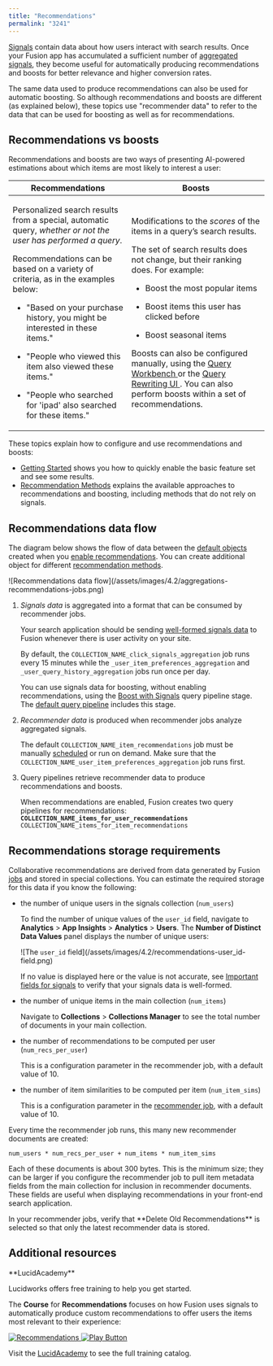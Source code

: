 ```yaml
---
title: "Recommendations"
permalink: "3241"
---
```


[Signals](/fusion/5.9/469/signals) contain data about how users interact with search results. Once your Fusion app has accumulated a sufficient number of [aggregated signals](/fusion/5.9/590/aggregation-jobs), they become useful for automatically producing recommendations and boosts for better relevance and higher conversion rates.

The same data used to produce recommendations can also be used for automatic boosting. So although recommendations and boosts are different (as explained below), these topics use "recommender data" to refer to the data that can be used for boosting as well as for recommendations.

## Recommendations vs boosts

Recommendations and boosts are two ways of presenting AI-powered estimations about which items are most likely to interest a user:

<table class="tableblock frame-all grid-all stretch">
  <thead>
    <tr>
      <th class="tableblock halign-left valign-top">Recommendations</th>
      <th class="tableblock halign-left valign-top">Boosts</th>
    </tr>
  </thead>
  <tbody>
    <tr>
      <td class="tableblock halign-left valign-top">
        <div class="content">
          <div class="paragraph">
            <p>
              Personalized search results from a special, automatic query,
              <em>whether or not the user has performed a query</em>.
            </p>
          </div>
          <div class="paragraph">
            <p>
              Recommendations can be based on a variety of criteria, as in the examples below:
            </p>
          </div>
          <div class="ulist">
            <ul>
              <li>
                <p>
                  "Based on your purchase history, you might be interested in these items."
                </p>
              </li>
              <li>
                <p>
                  "People who viewed this item also viewed these items."
                </p>
              </li>
              <li>
                <p>
                  "People who searched for 'ipad' also searched for these items."
                </p>
              </li>
            </ul>
          </div>
        </div>
      </td>
      <td class="tableblock halign-left valign-top">
        <div class="content">
          <div class="paragraph">
            <p>
              Modifications to the <em>scores</em> of the items in a query’s search results.
            </p>
          </div>
          <div class="paragraph">
            <p>
              The set of search results does not change, but their ranking does. For example:
            </p>
          </div>
          <div class="ulist">
            <ul>
              <li><p>Boost the most popular items</p></li>
              <li><p>Boost items this user has clicked before</p></li>
              <li><p>Boost seasonal items</p></li>
            </ul>
          </div>
          <div class="paragraph">
            <p>
              Boosts can also be configured manually, using the
              <a href="/fusion/5.9/167/query-workbench#boosting-and-blocking">
                Query Workbench
              </a>
              or the
              <a href="/fusion/5.9/8835/business-rules">
                Query Rewriting UI
              </a>
              .
              You can also perform boosts within a set of recommendations.
            </p>
          </div>
        </div>
      </td>
    </tr>
  </tbody>
</table>

These topics explain how to configure and use recommendations and boosts:

* [Getting Started](/fusion/5.9/480/getting-started-with-recommendations-and-boosting) shows you how to quickly enable the basic feature set and see some results.
* [Recommendation Methods](/fusion/5.9/475/methods-for-recommendations-and-boosting) explains the available approaches to recommendations and boosting, including methods that do not rely on signals.

## Recommendations data flow

The diagram below shows the flow of data between the [default objects](/fusion/5.9/480/getting-started-with-recommendations-and-boosting#default-objects-for-recommendations) created when you [enable recommendations](/fusion/5.9/480/getting-started-with-recommendations-and-boosting#enable-recommendations). You can create additional object for different [recommendation methods](/fusion/5.9/475/methods-for-recommendations-and-boosting).

<Frame>![Recommendations data flow](/assets/images/4.2/aggregations-recommendations-jobs.png)</Frame>

1. *Signals data* is aggregated into a format that can be consumed by recommender jobs.

   Your search application should be sending [well-formed signals data](/fusion/5.9/469/signals#signals-types-and-structure) to Fusion whenever there is user activity on your site.

   By default, the `COLLECTION_NAME_click_signals_aggregation` job runs every 15 minutes while the `_user_item_preferences_aggregation` and `_user_query_history_aggregation` jobs run once per day.

   You can use signals data for boosting, without enabling recommendations, using the [Boost with Signals](/fusion/5.9/511/boost-with-signals-stage) query pipeline stage. The [default query pipeline](/fusion/5.9/173/query-pipelines#default-query-pipelines) includes this stage.
2. *Recommender data* is produced when recommender jobs analyze aggregated signals.

   The default `COLLECTION_NAME_item_recommendations` job must be manually [scheduled](/fusion/5.9/184/jobs-and-scheduling#the-scheduler) or run on demand. Make sure that the `COLLECTION_NAME_user_item_preferences_aggregation` job runs first.
3. Query pipelines retrieve recommender data to produce recommendations and boosts.

   When recommendations are enabled, Fusion creates two query pipelines for recommendations:
    **`COLLECTION_NAME_items_for_user_recommendations`** `COLLECTION_NAME_items_for_item_recommendations`

## Recommendations storage requirements

Collaborative recommendations are derived from data generated by Fusion [jobs](/fusion/5.9/480/getting-started-with-recommendations-and-boosting#jobs-and-schedules) and stored in special collections. You can estimate the required storage for this data if you know the following:

* the number of unique users in the signals collection (`num_users`)

  To find the number of unique values of the `user_id` field, navigate to **Analytics** > **App Insights** > **Analytics** > **Users**. The **Number of Distinct Data Values** panel displays the number of unique users:

  <Frame>![The <code>user_id</code> field](/assets/images/4.2/recommendations-user_id-field.png)</Frame>

  If no value is displayed here or the value is not accurate, see [Important fields for signals](/fusion/5.9/469/signals#important-fields-for-signals) to verify that your signals data is well-formed.
* the number of unique items in the main collection (`num_items`)

  Navigate to **Collections** > **Collections Manager** to see the total number of documents in your main collection.
* the number of recommendations to be computed per user (`num_recs_per_user`)

  This is a configuration parameter in the recommender job, with a default value of 10.
* the number of item similarities to be computed per item (`num_item_sims`)

  This is a configuration parameter in the [recommender job](/fusion/5.9/480/getting-started-with-recommendations-and-boosting#jobs-and-schedules), with a default value of 10.

Every time the recommender job runs, this many new recommender documents are created:

```
num_users * num_recs_per_user + num_items * num_item_sims
```

Each of these documents is about 300 bytes. This is the minimum size; they can be larger if you configure the recommender job to pull item metadata fields from the main collection for inclusion in recommender documents. These fields are useful when displaying recommendations in your front-end search application.

<Tip>
In your recommender jobs, verify that **Delete Old Recommendations** is selected so that only the latest recommender data is stored.
</Tip>

## Additional resources

<Note>
**LucidAcademy**

Lucidworks offers free training to help you get started.

The **Course** for **Recommendations** focuses on how Fusion uses signals to automatically produce custom recommendations to offer users the items most relevant to their experience:

<Frame>
  <a href="https://academy.lucidworks.com/recommendations-course" target="_blank">
    <div class="note-image-wrapper">
      <img noZoom src="/assets/images/training-covers/recommendations-course.png" alt="Recommendations" class="note-image" />
      <img noZoom src="/images/play-btn.svg" alt="Play Button" class="note-image-overlay" />
    </div>
  </a>
</Frame>


Visit the [LucidAcademy](https://academy.lucidworks.com) to see the full training catalog.
</Note>


